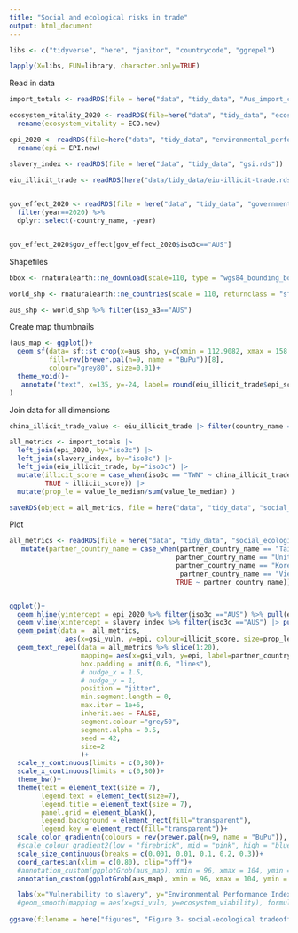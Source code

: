 ```yaml
---
title: "Social and ecological risks in trade"
output: html_document
---
```


```r

libs <- c("tidyverse", "here", "janitor", "countrycode", "ggrepel")

lapply(X=libs, FUN=library, character.only=TRUE)

```

Read in data
```r

import_totals <- readRDS(file = here("data", "tidy_data", "Aus_import_country_totals_live_equiv.rds")) %>% mutate(iso3c = countrycode(partner_country_name, origin = "country.name", destination = "iso3c", warn=TRUE))

ecosystem_vitality_2020 <- readRDS(file=here("data", "tidy_data", "ecosystem_vitality.rds")) %>% dplyr::select(-country) %>% 
  rename(ecosystem_vitality = ECO.new)

epi_2020 <- readRDS(file=here("data", "tidy_data", "environmental_performance_index.rds")) %>% dplyr::select(-country) %>% 
  rename(epi = EPI.new)

slavery_index <- readRDS(file = here("data", "tidy_data", "gsi.rds")) |> select(-country)

eiu_illicit_trade <- readRDS(here("data/tidy_data/eiu-illicit-trade.rds")) |> select(-rank, -country_name)
  

gov_effect_2020 <- readRDS(file = here("data", "tidy_data", "government_effectiveness.rds")) %>% 
  filter(year==2020) %>% 
  dplyr::select(-country_name, -year)


gov_effect_2020$gov_effect[gov_effect_2020$iso3c=="AUS"]

```

Shapefiles
```r

bbox <- rnaturalearth::ne_download(scale=110, type = "wgs84_bounding_box",  category = "physical" , returnclass = "sf")

world_shp <- rnaturalearth::ne_countries(scale = 110, returnclass = "sf")

aus_shp <- world_shp %>% filter(iso_a3=="AUS")

```

Create map thumbnails
```r

(aus_map <- ggplot()+
  geom_sf(data= sf::st_crop(x=aus_shp, y=c(xmin = 112.9082, xmax = 158.9589, ymin=-45, ymax=-10.05176)), 
          fill=rev(brewer.pal(n=9, name = "BuPu"))[8], 
          colour="grey80", size=0.01)+
  theme_void()+
   annotate("text", x=135, y=-24, label= round(eiu_illicit_trade$epi_score[eiu_illicit_trade$country_name=="Australia"], digits = 2), size=2)
)
```


Join data for all dimensions
```r
china_illicit_trade_value <- eiu_illicit_trade |> filter(country_name == "China") |> pull(illicit_score)

all_metrics <- import_totals |> 
  left_join(epi_2020, by="iso3c") |> 
  left_join(slavery_index, by="iso3c") |>  
  left_join(eiu_illicit_trade, by="iso3c") |> 
  mutate(illicit_score = case_when(iso3c == "TWN" ~ china_illicit_trade_value, 
         TRUE ~ illicit_score)) |> 
  mutate(prop_le = value_le_median/sum(value_le_median) )

saveRDS(object = all_metrics, file = here("data", "tidy_data", "social_ecological_trade_metrics.rds"))

```


Plot 
```r

all_metrics <- readRDS(file = here("data", "tidy_data", "social_ecological_trade_metrics.rds")) %>% 
   mutate(partner_country_name = case_when(partner_country_name == "Taiwan Province of China" ~ "Taiwan",
                                          partner_country_name == "United States of America" ~ "USA",
                                          partner_country_name == "Korea, Republic of" ~ "Rep. Korea",
                                           partner_country_name == "Viet Nam" ~ "Vietnam",
                                          TRUE ~ partner_country_name)) 


ggplot()+
  geom_hline(yintercept = epi_2020 %>% filter(iso3c =="AUS") %>% pull(epi), linetype=2, colour="grey70")+
  geom_vline(xintercept = slavery_index %>% filter(iso3c =="AUS") |> pull(gsi_vuln), linetype=2, colour="grey70")+
  geom_point(data =  all_metrics, 
              aes(x=gsi_vuln, y=epi, colour=illicit_score, size=prop_le))+
  geom_text_repel(data = all_metrics %>% slice(1:20), 
                  mapping= aes(x=gsi_vuln, y=epi, label=partner_country_name), 
                  box.padding = unit(0.6, "lines"),
                  # nudge_x = 1.5,
                  # nudge_y = 1,
                  position = "jitter",
                  min.segment.length = 0,
                  max.iter = 1e+6,
                  inherit.aes = FALSE,
                  segment.colour ="grey50",
                  segment.alpha = 0.5,
                  seed = 42,
                  size=2
                  )+
  scale_y_continuous(limits = c(0,80))+
  scale_x_continuous(limits = c(0,80))+
  theme_bw()+
  theme(text = element_text(size = 7),
        legend.text = element_text(size=7),
        legend.title = element_text(size = 7),
        panel.grid = element_blank(),
        legend.background = element_rect(fill="transparent"),
        legend.key = element_rect(fill="transparent"))+
  scale_color_gradientn(colours = rev(brewer.pal(n=9, name = "BuPu")), na.value = "grey80")+
  #scale_colour_gradient2(low = "firebrick", mid = "pink", high = "blue", midpoint = 0, limits=c(-2.5,2.5))+
  scale_size_continuous(breaks = c(0.001, 0.01, 0.1, 0.2, 0.3))+
  coord_cartesian(xlim = c(0,80), clip="off")+
  #annotation_custom(ggplotGrob(aus_map), xmin = 96, xmax = 104, ymin = 33, ymax=42)+ by the legend
  annotation_custom(ggplotGrob(aus_map), xmin = 96, xmax = 104, ymin = 56, ymax=65)+

  labs(x="Vulnerability to slavery", y="Environmental Performance Index", colour="Illicit trade\nenvironment", size="Proportion of seafood imports")#+
  #geom_smooth(mapping = aes(x=gsi_vuln, y=ecosystem_viability), formula = y~s(x), method = "gam", level=0)
  
ggsave(filename = here("figures", "Figure 3- social-ecological tradeoffs.jpg"), device = "jpg", dpi=600, width = 16.5, height = 12, units = "cm")


```


